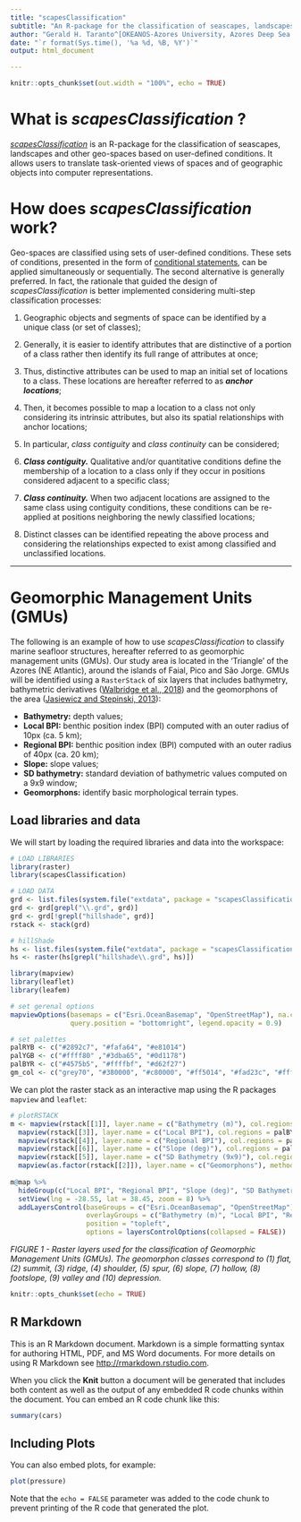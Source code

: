 ```yaml
---
title: "scapesClassification"
subtitle: "An R-package for the classification of seascapes, landscapes and other geographic spaces represented as raster surfaces based on user-defined conditions" 
author: "Gerald H. Taranto^[OKEANOS-Azores University, Azores Deep Sea Research Group (@AzoresDeepSea), 9901‐862 Horta, Portugal. Email: gh.taranto@gmail.com]"
date: "`r format(Sys.time(), '%a %d, %B, %Y')`"
output: html_document

---
```


```r
knitr::opts_chunk$set(out.width = "100%", echo = TRUE)
```

# What is _scapesClassification_ ?
[_scapesClassification_](https://github.com/ghTaranto/scapesClassification "GitHub repository") is an R-package for the classification of seascapes, landscapes and other geo-spaces based on user-defined conditions. It allows users to translate task-oriented views of spaces and of geographic objects into computer representations. 

# How does _scapesClassification_ work?
Geo-spaces are classified using sets of user-defined conditions. These sets of conditions, presented in the form of [conditional statements](https://en.wikipedia.org/wiki/Conditional_(computer_programming) "Wikipedia definition"), can be applied simultaneously or sequentially. The second alternative is generally preferred. In fact, the rationale that guided the design of _scapesClassification_ is better implemented considering multi-step classification processes:

1. Geographic objects and segments of space can be identified by a unique class (or set of classes); 

2. Generally, it is easier to identify attributes that are distinctive of a portion of a class rather then identify its full range of attributes at once;

3. Thus, distinctive attributes can be used to map an initial set of locations to a class. These locations are hereafter referred to as ___anchor locations___;

4. Then, it becomes possible to map a location to a class not only considering its intrinsic attributes, but also its spatial relationships with anchor locations;

5. In particular, _class contiguity_ and _class continuity_ can be considered;

6. ___Class contiguity.___ Qualitative and/or quantitative conditions define the membership of a location to a class only if they occur in positions considered adjacent to a specific class;

7. ___Class continuity.___ When two adjacent locations are assigned to the same class using contiguity conditions, these conditions can be re-applied at positions neighboring the newly classified locations;

8. Distinct classes can be identified repeating the above process and considering the relationships expected to exist among classified and unclassified locations. 

------

# Geomorphic Management Units (GMUs) 
The following is an example of how to use _scapesClassification_ to classify marine seafloor structures, hereafter referred to as geomorphic management units (GMUs). Our study area is located in the 'Triangle' of the Azores (NE Atlantic), around the islands of Faial, Pico and São Jorge. GMUs will be identified using a `RasterStack` of six layers that includes bathymetry, bathymetric derivatives ([Walbridge et al., 2018](https://www.mdpi.com/2076-3263/8/3/94/htm)) and the geomorphons of the area ([Jasiewicz and Stepinski, 2013](https://www.sciencedirect.com/science/article/pii/S0169555X12005028#!)):
  
* **Bathymetry:** depth values;
* **Local BPI:** benthic position index (BPI) computed with an outer radius of 10px (ca. 5 km);
* **Regional BPI:** benthic position index (BPI) computed with an outer radius of 40px (ca. 20 km);
* **Slope:** slope values;
* **SD bathymetry:** standard deviation of bathymetric values computed on a 9x9 window;
* **Geomorphons:** identify basic morphological terrain types.

## Load libraries and data
We will start by loading the required libraries and data into the workspace:
```r
# LOAD LIBRARIES
library(raster)
library(scapesClassification)

# LOAD DATA
grd <- list.files(system.file("extdata", package = "scapesClassification"), full.names = T)
grd <- grd[grepl("\\.grd", grd)]
grd <- grd[!grepl("hillshade", grd)]
rstack <- stack(grd)
```

```r
# hillShade
hs <- list.files(system.file("extdata", package = "scapesClassification"), full.names = T)
hs <- raster(hs[grepl("hillshade\\.grd", hs)])
```

```r
library(mapview)
library(leaflet)
library(leafem)

# set gerenal options 
mapviewOptions(basemaps = c("Esri.OceanBasemap", "OpenStreetMap"), na.color = "grey88", homebutton = FALSE, 
               query.position = "bottomright", legend.opacity = 0.9)

# set palettes
palRYB <- c("#2892c7", "#fafa64", "#e81014")
palYGB <- c("#ffff80" ,"#3dba65", "#0d1178")
palBYR <- c("#4575b5", "#ffffbf", "#d62f27")
gm_col <- c("grey70", "#380000", "#c80000", "#ff5014", "#fad23c", "#ffff3c", "#b4e614", "#3cfa96", "#0000ff", "#000038")
```
<a id="rstack"></a>
We can plot the raster stack as an interactive map using the R packages `mapview` and `leaflet`: 
```r
# plotRSTACK
m <- mapview(rstack[[1]], layer.name = c("Bathymetry (m)"), col.regions = palRYB) +
  mapview(rstack[[3]], layer.name = c("Local BPI"), col.regions = palBYR, hide = TRUE) + 
  mapview(rstack[[4]], layer.name = c("Regional BPI"), col.regions = palBYR, hide = TRUE) +
  mapview(rstack[[6]], layer.name = c("Slope (deg)"), col.regions = palYGB, hide = TRUE) + 
  mapview(rstack[[5]], layer.name = c("SD Bathymetry (9x9)"), col.regions = palYGB, hide = TRUE) + 
  mapview(as.factor(rstack[[2]]), layer.name = c("Geomorphons"), method = "ngb", col.regions = gm_col, at=0:10)
  
m@map %>% 
  hideGroup(c("Local BPI", "Regional BPI", "Slope (deg)", "SD Bathymetry (9x9)", "Geomorphons")) %>% 
  setView(lng = -28.55, lat = 38.45, zoom = 8) %>%
  addLayersControl(baseGroups = c("Esri.OceanBasemap", "OpenStreetMap"),
                   overlayGroups = c("Bathymetry (m)", "Local BPI", "Regional BPI", "Slope (deg)", "SD Bathymetry (9x9)", "Geomorphons"),
                   position = "topleft",
                   options = layersControlOptions(collapsed = FALSE))
```
_FIGURE 1 - Raster layers used for the classification of Geomorphic Management Units (GMUs). The geomorphon classes correspond to (1) flat, (2) summit, (3) ridge, (4) shoulder, (5) spur, (6) slope, (7) hollow, (8) footslope, (9) valley and (10) depression._







```r
knitr::opts_chunk$set(echo = TRUE)
```

## R Markdown

This is an R Markdown document. Markdown is a simple formatting syntax for authoring HTML, PDF, and MS Word documents. For more details on using R Markdown see <http://rmarkdown.rstudio.com>.

When you click the **Knit** button a document will be generated that includes both content as well as the output of any embedded R code chunks within the document. You can embed an R code chunk like this:

```r
summary(cars)
```

## Including Plots

You can also embed plots, for example:

```r
plot(pressure)
```

Note that the `echo = FALSE` parameter was added to the code chunk to prevent printing of the R code that generated the plot.
